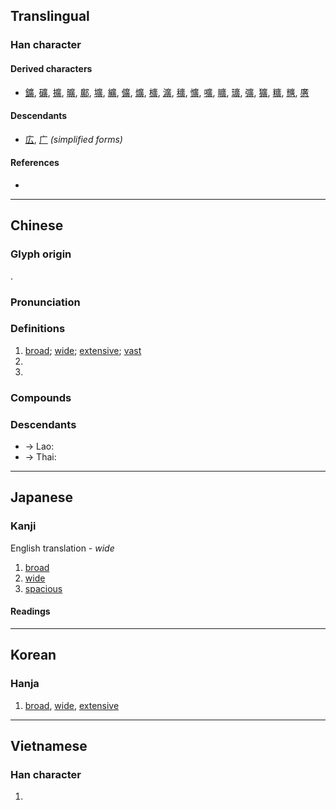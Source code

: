 {{also|广|広|癀}}
{{character info/new}}
==Translingual==
{{Han simplified forms|廣|広|广}}

===Han character===
{{Han char|rn=53|rad=广|as=12|sn=15|four=00286|canj=ITMC|ids=⿸广黃(HTJK),⿸广黄(GV)}}

====Derived characters====
* [[鑛]], [[礦]], [[擴]], [[曠]], [[鄺]], [[壙]], [[纊]], [[儣]], [[爌]], [[櫎]], [[瀇]], [[穬]], [[懭]], [[嚝]], [[矌]], [[㼅]], [[彍]], [[獷]], [[䊯]], [[兤]], [[懬]]

====Descendants====
* [[広]], [[广]] ''(simplified forms)''

====References====
* {{Han ref|kx=0351.030|dkj=09493|dj=0663.010|hdz=20897.040|uh=5EE3|ud=24291|bh=BC73|bd=48243}}

----

==Chinese==
{{zh-forms|s=广|alt=広}}

===Glyph origin===
{{Han etyl}}
{{Han compound|广|黃|ls=psc|c1=s|c2=p}}.

===Pronunciation===
{{zh-pron
|m=guǎng
|c=gwong2
|h=pfs=kóng
|md=guōng
|mn=kóng/qz,tw,xm:kńg/zz:kúiⁿ
|mn_note=kóng - literary; kńg/kúiⁿ - vernacular
|mn-t=guang2/geng2
|mn-t_note=geng2 - used in place names
|w=2kuaan
|mc=y
|oc=y
|ma=
|cat=a
}}

===Definitions===
{{zh-hanzi}}

# [[broad]]; [[wide]]; [[extensive]]; [[vast]]
# {{zh-abbrev|廣州|[[Guangzhou]]}}
# {{zh-abbrev|廣東|[[Guangdong]]}}

===Compounds===
{{zh-der|廣告|廣州|廣東|廣西|做廣告|兩廣|公益廣告|兵多將廣|分類廣告|右廣|吳廣|地廣人稀|地廣人稠|增廣|增廣生員|增廣見聞|大庭廣眾|太丘道廣|姚廣孝|姻族廣茂|孔廣森|安廣|寬廣|小廣播|店面廣告|廣三鐵路|廣九鐵路|廣交|廣傳|廣儲司|廣內|廣博|廣受好評|廣告人|廣告函件|廣告媒體|廣告節目|廣告詞|廣告費|廣告顏料|廣嗣|廣土眾民|廣坐|廣場|廣夏細旃|廣大|廣寒|廣寒仙子|廣寒宮|廣島|廣崇|廣州和約|廣州戲|廣州灣|廣州起義|廣布|廣府幫|廣府戲|廣度|廣庭|廣庭大眾|廣廈|廣廈萬間|廣弘明集|廣德|廣德從橋|廣惠倉|廣成子|廣捕|廣捕文書|廣捨|廣播|廣播劇|廣播段|廣播界|廣播節|廣播節目|廣播系統|廣播網|廣播電臺|廣文|廣文先生|廣方言館|廣東大戲|廣東油桐|廣東漢劇|廣東灣|廣東炒麵|廣東粥|廣柳車|廣欬|廣武|廣武嘆|廣法大秤|廣泛|廣溪峽|廣漠|廣牧|廣用試紙|廣畤|廣瘡|廣盛|廣眾|廣眾大庭|廣窯|廣結善緣|廣結良緣|廣緝|廣緝文書|廣繡|廣群芳譜|廣義|廣耕|廣莫門|廣莫風|廣行善事|廣衍|廣袖高髻|廣袤|廣裡|廣西省|廣覽詩書|廣角鏡|廣角鏡頭|廣貨|廣輪|廣通渠|廣鈞|廣長舌|廣開言路|廣開門路|廣闊|廣陵客|廣陵散|廣陸|廣雅|廣雅疏證|廣電處|廣韻|廣體客機|廣鼻類|德廣|心廣體胖|志廣才疏|意廣才疏|戶外廣告|才廣妨身|才疏意廣|才高意廣|打廣告|拉廣告|推廣|推廣教育|推而廣之|有線廣播|李廣|李廣利|李廣射虎|李廣難封|楊廣|楊文廣|水廣魚大|河廣|洋廣貨|深廣|漢廣|熒幕廣告|直接廣播|短波廣播|神通廣大|稠人廣坐|稠人廣眾|立體廣告|立體廣播|糧多草廣|紅色廣場|網路廣告|羅馬廣場|老廣廣|老廣文|腹笥甚廣|袤廣|見多識廣|見聞廣博|言論廣場|調幅廣播|調頻廣播|識多才廣|貳廣|車廂廣告|車體廣告|軍多將廣|輿地廣記|農業推廣|通衢廣陌|配置廣播|鈞天廣樂|集思廣益|電子廣告|鴨兒廣梨|廣水}}

===Descendants===
* → Lao: {{l|lo|ກວ້າງ||wide, broad}}
* → Thai: {{l|th|กว้าง||wide, broad}}

{{zh-cat|Intermediate}}

----

==Japanese==
{{ja-kanji forms|広|廣}}

===Kanji===
{{ja-kanji|grade=|rs=广12|shin=広}}

English translation - ''wide''

# [[broad]]
# [[wide]]
# [[spacious]]

====Readings====
{{ja-readings
|on=こう
|kun=ひろ-い, ひろば, ひろ-める
}}

----

==Korean==

===Hanja===
{{ko-hanja|hangeul=광|eumhun=넓을}}

# [[broad]], [[wide]], [[extensive]]

----

==Vietnamese==

===Han character===
{{vi-hantu|[[quảng]], [[quẳng]], [[quãng]], [[rộng]]|rs=广12}}

# {{defn|lang=vi|sort=广12}}